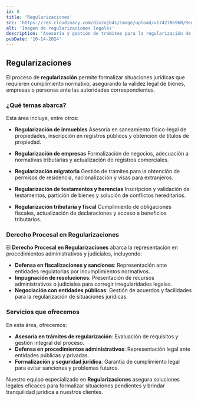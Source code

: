 ```yaml
---
id: 8
title: 'Regularizaciones'
src: 'https://res.cloudinary.com/dixzojb4s/image/upload/v1742786960/Regularizaciones_vi5rhi.jpg'
alt: 'Imagen de regularizaciones legales'
description: 'Asesoría y gestión de trámites para la regularización de inmuebles, empresas, migrantes y otros procedimientos legales.'
pubDate: '10-14-2024'
---
```


## Regularizaciones

El proceso de **regularización** permite formalizar situaciones jurídicas que requieren cumplimiento normativo, asegurando la validez legal de bienes, empresas o personas ante las autoridades correspondientes.

### ¿Qué temas abarca?

Esta área incluye, entre otros:

- **Regularización de inmuebles**
Asesoría en saneamiento físico-legal de propiedades, inscripción en registros públicos y obtención de títulos de propiedad.

- **Regularización de empresas**
Formalización de negocios, adecuación a normativas tributarias y actualización de registros comerciales.

- **Regularización migratoria**
Gestión de trámites para la obtención de permisos de residencia, nacionalización y visas para extranjeros.

- **Regularización de testamentos y herencias**
Inscripción y validación de testamentos, partición de bienes y solución de conflictos hereditarios.

- **Regularización tributaria y fiscal**
Cumplimiento de obligaciones fiscales, actualización de declaraciones y acceso a beneficios tributarios.

### Derecho Procesal en Regularizaciones

El **Derecho Procesal en Regularizaciones** abarca la representación en procedimientos administrativos y judiciales, incluyendo:

- **Defensa en fiscalizaciones y sanciones**: Representación ante entidades regulatorias por incumplimientos normativos.
- **Impugnación de resoluciones**: Presentación de recursos administrativos o judiciales para corregir irregularidades legales.
- **Negociación con entidades públicas**: Gestión de acuerdos y facilidades para la regularización de situaciones jurídicas.

### Servicios que ofrecemos

En esta área, ofrecemos:

- **Asesoría en trámites de regularización**: Evaluación de requisitos y gestión integral del proceso.
- **Defensa en procedimientos administrativos**: Representación legal ante entidades públicas y privadas.
- **Formalización y seguridad jurídica**: Garantía de cumplimiento legal para evitar sanciones y problemas futuros.

Nuestro equipo especializado en **Regularizaciones** asegura soluciones legales eficaces para formalizar situaciones pendientes y brindar tranquilidad jurídica a nuestros clientes.
